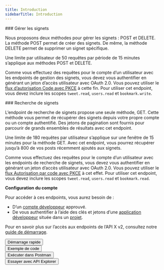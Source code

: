 ```yaml
---
title: Introduction
sidebarTitle: Introduction
---
```



<div id="manage-bookmarks">
  ### Gérer les signets
</div>

Nous proposons deux méthodes pour gérer les signets : POST et DELETE. La méthode POST permet de créer des signets. De même, la méthode DELETE permet de supprimer un signet spécifique.

Une limite par utilisateur de 50 requêtes par période de 15 minutes s’applique aux méthodes POST et DELETE.

Comme vous effectuez des requêtes pour le compte d’un utilisateur avec les endpoints de gestion des signets, vous devez vous authentifier en générant un jeton d’accès utilisateur avec OAuth 2.0. Vous pouvez utiliser le [flux d’autorisation Code avec PKCE](/fr/resources/fundamentals/authentication/oauth-2-0/user-access-token) à cette fin. Pour utiliser cet endpoint, vous devez inclure les scopes `tweet.read`, `users.read` et `bookmark.write`.

<div id="bookmarks-lookup">
  ### Recherche de signets
</div>

L’endpoint de recherche de signets propose une seule méthode, GET. Cette méthode vous permet de récupérer des signets depuis votre propre compte ou un compte authentifié. Des jetons de pagination sont fournis pour parcourir de grands ensembles de résultats avec cet endpoint.

Une limite de 180 requêtes par utilisateur s’applique sur une fenêtre de 15 minutes pour la méthode GET. Avec cet endpoint, vous pourrez récupérer jusqu’à 800 de vos posts récemment ajoutés aux signets.

Comme vous effectuez des requêtes pour le compte d’un utilisateur avec les endpoints de recherche de signets, vous devez vous authentifier en générant un jeton d’accès utilisateur avec OAuth 2.0. Vous pouvez utiliser le [flux Autorisation par code avec PKCE](/fr/resources/fundamentals/authentication/oauth-2-0/user-access-token) à cet effet. Pour utiliser cet endpoint, vous devez inclure les scopes `tweet.read`, `users.read` et `bookmark.read`.

**Configuration du compte**

Pour accéder à ces endpoints, vous aurez besoin de :

* D’un [compte développeur](https://developer.x.com/en/portal/petition/essential/basic-info) approuvé.
* De vous authentifier à l’aide des clés et jetons d’une [application développeur](/fr/resources/fundamentals/developer-apps) située dans un [projet](/fr/resources/fundamentals/projects).

Pour en savoir plus sur l’accès aux endpoints de l’API X v2, consultez notre [guide de démarrage](/fr/x-api/getting-started/getting-access).

<div class="flex">
  <Button href="/fr/x-api/posts/manage-tweets/quickstart">
    Démarrage rapide
  </Button>

  <br />

  <Button href="https://github.com/xdevplatform/Twitter-API-v2-sample-code">
    Exemple de code
  </Button>

  <br />

  <Button href="https://www.postman.com/xapidevelopers/">
    Exécuter dans Postman
  </Button>

  <br />

  <Button href="https://developer.x.com/apitools/api?endpoint=%2F2%2Ftweets%2F%7Bid%7D%2Fbookmarks&method=get">
    Essayer avec API Explorer
  </Button>
</div>